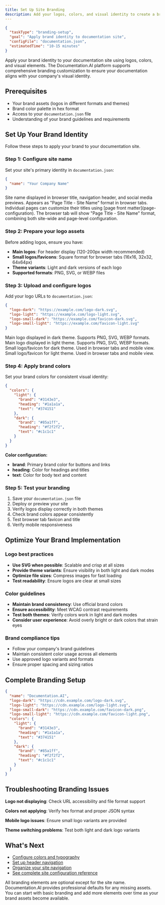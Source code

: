 ```yaml
---
title: Set Up Site Branding
description: Add your logos, colors, and visual identity to create a branded documentation site that matches your company's look and feel.
---
```


```json
{
  "taskType": "branding-setup",
  "goal": "Apply brand identity to documentation site",
  "configFile": "documentation.json",
  "estimatedTime": "10-15 minutes"
}
```

Apply your brand identity to your documentation site using logos, colors, and visual elements. The Documentation.AI platform supports comprehensive branding customization to ensure your documentation aligns with your company's visual identity.

## Prerequisites

- Your brand assets (logos in different formats and themes)
- Brand color palette in hex format
- Access to your `documentation.json` file
- Understanding of your brand guidelines and requirements

## Set Up Your Brand Identity

Follow these steps to apply your brand to your documentation site.

### Step 1: Configure site name

Set your site's primary identity in `documentation.json`:

```json
{
  "name": "Your Company Name"
}
```

<ParamField path="name" param-type="string" required="true" showLocation="false">
  Site name displayed in browser title, navigation header, and social media previews. Appears as "Page Title - Site Name" format in browser tabs.
</ParamField>

<Callout>
Individual pages can customize their titles using [page front matter](page-configuration). The browser tab will show "Page Title - Site Name" format, combining both site-wide and page-level configuration.
</Callout>

### Step 2: Prepare your logo assets

Before adding logos, ensure you have:
- **Main logos**: For header display (120-200px width recommended)
- **Small logos/favicons**: Square format for browser tabs (16x16, 32x32, 64x64px)
- **Theme variants**: Light and dark versions of each logo
- **Supported formats**: PNG, SVG, or WEBP files

### Step 3: Upload and configure logos

Add your logo URLs to `documentation.json`:

```json
{
  "logo-dark": "https://example.com/logo-dark.svg",
  "logo-light": "https://example.com/logo-light.svg", 
  "logo-small-dark": "https://example.com/favicon-dark.svg",
  "logo-small-light": "https://example.com/favicon-light.svg"
}
```

<ParamField path="logo-dark" param-type="string" required="false" showLocation="false">
  Main logo displayed in dark theme. Supports PNG, SVG, WEBP formats.
</ParamField>

<ParamField path="logo-light" param-type="string" required="false" showLocation="false">
  Main logo displayed in light theme. Supports PNG, SVG, WEBP formats.
</ParamField>

<ParamField path="logo-small-dark" param-type="string" required="false" showLocation="false">
  Small logo/favicon for dark theme. Used in browser tabs and mobile view.
</ParamField>

<ParamField path="logo-small-light" param-type="string" required="false" showLocation="false">
  Small logo/favicon for light theme. Used in browser tabs and mobile view.
</ParamField>

### Step 4: Apply brand colors

Set your brand colors for consistent visual identity:

```json
{
  "colors": {
    "light": {
      "brand": "#3143e3",
      "heading": "#1a1a1a", 
      "text": "#374151"
    },
    "dark": {
      "brand": "#85a1ff",
      "heading": "#f2f2f2",
      "text": "#c1c1c1"
    }
  }
}
```

**Color configuration:**
- **brand**: Primary brand color for buttons and links
- **heading**: Color for headings and titles
- **text**: Color for body text and content

### Step 5: Test your branding

1. Save your `documentation.json` file
2. Deploy or preview your site
3. Verify logos display correctly in both themes
4. Check brand colors appear consistently
5. Test browser tab favicon and title
6. Verify mobile responsiveness

## Optimize Your Brand Implementation

### Logo best practices
- **Use SVG when possible**: Scalable and crisp at all sizes
- **Provide theme variants**: Ensure visibility in both light and dark modes
- **Optimize file sizes**: Compress images for fast loading
- **Test readability**: Ensure logos are clear at small sizes

### Color guidelines
- **Maintain brand consistency**: Use official brand colors
- **Ensure accessibility**: Meet WCAG contrast requirements
- **Test both themes**: Verify colors work in light and dark modes
- **Consider user experience**: Avoid overly bright or dark colors that strain eyes

### Brand compliance tips
- Follow your company's brand guidelines
- Maintain consistent color usage across all elements
- Use approved logo variants and formats
- Ensure proper spacing and sizing ratios

## Complete Branding Setup

```json
{
  "name": "Documentation.AI",
  "logo-dark": "https://cdn.example.com/logo-dark.svg",
  "logo-light": "https://cdn.example.com/logo-light.svg", 
  "logo-small-dark": "https://cdn.example.com/favicon-dark.png",
  "logo-small-light": "https://cdn.example.com/favicon-light.png",
  "colors": {
    "light": {
      "brand": "#3143e3",
      "heading": "#1a1a1a",
      "text": "#374151"
    },
    "dark": {
      "brand": "#85a1ff", 
      "heading": "#f2f2f2",
      "text": "#c1c1c1"
    }
  }
}
```

## Troubleshooting Branding Issues

**Logo not displaying**: Check URL accessibility and file format support

**Colors not applying**: Verify hex format and proper JSON syntax

**Mobile logo issues**: Ensure small logo variants are provided

**Theme switching problems**: Test both light and dark logo variants

## What's Next

- [Configure colors and typography](colors-and-typography)
- [Set up header navigation](header-and-navbar)
- [Organize your site navigation](navigation-and-sidebar)
- [See complete site configuration reference](site-configuration)

<Callout>
All branding elements are optional except for the site name. Documentation.AI provides professional defaults for any missing assets. You can start with basic branding and add more elements over time as your brand assets become available.
</Callout>